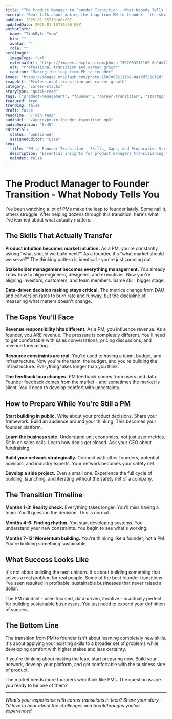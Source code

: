 ```yaml
---
title: "The Product Manager to Founder Transition - What Nobody Tells You"
excerpt: "Real talk about making the leap from PM to founder - the skills that transfer, the gaps you'll face, and how to prepare for the transition."
pubDate: 2025-01-15T10:00:00Z
updatedDate: 2025-01-15T10:00:00Z
authorInfo:
  name: "TinkByte Team"
  bio: ""
  avatar: ""
  role: ""
heroImage:
  imageType: "url"
  externalUrl: "https://images.unsplash.com/photo-1507003211169-0a1dd7228f2d"
  alt: "Professional transition and career growth"
  caption: "Making the leap from PM to founder"
image: "https://images.unsplash.com/photo-1507003211169-0a1dd7228f2d"
imageAlt: "Professional transition and career growth"
category: "career-stacks"
storyType: "quick-read"
tags: ["product-management", "founder", "career-transition", "startup", "leadership"]
featured: true
trending: false
draft: false
readTime: "7 min read"
audioUrl: "/audio/pm-to-founder-transition.mp3"
audioDuration: "8:45"
editorial:
  status: "published"
  assignedEditor: "Eiza"
seo:
  title: "PM to Founder Transition - Skills, Gaps, and Preparation Strategy"
  description: "Essential insights for product managers transitioning to founder roles. Learn what transfers, what doesn't, and how to prepare."
  noindex: false
---
```


# The Product Manager to Founder Transition - What Nobody Tells You

I've been watching a lot of PMs make the leap to founder lately. Some nail it, others struggle. After helping dozens through this transition, here's what I've learned about what actually matters.

## The Skills That Actually Transfer

**Product intuition becomes market intuition.** As a PM, you're constantly asking "what should we build next?" As a founder, it's "what market should we serve?" The thinking pattern is identical - you're just zooming out.

**Stakeholder management becomes everything management.** You already know how to align engineers, designers, and executives. Now you're aligning investors, customers, and team members. Same skill, bigger stage.

**Data-driven decision making stays critical.** The metrics change from DAU and conversion rates to burn rate and runway, but the discipline of measuring what matters doesn't change.

## The Gaps You'll Face

**Revenue responsibility hits different.** As a PM, you influence revenue. As a founder, you ARE revenue. The pressure is completely different. You'll need to get comfortable with sales conversations, pricing discussions, and revenue forecasting.

**Resource constraints are real.** You're used to having a team, budget, and infrastructure. Now you're the team, the budget, and you're building the infrastructure. Everything takes longer than you think.

**The feedback loop changes.** PM feedback comes from users and data. Founder feedback comes from the market - and sometimes the market is silent. You'll need to develop comfort with uncertainty.

## How to Prepare While You're Still a PM

**Start building in public.** Write about your product decisions. Share your framework. Build an audience around your thinking. This becomes your founder platform.

**Learn the business side.** Understand unit economics, not just user metrics. Sit in on sales calls. Learn how deals get closed. Ask your CEO about fundraising.

**Build your network strategically.** Connect with other founders, potential advisors, and industry experts. Your network becomes your safety net.

**Develop a side project.** Even a small one. Experience the full cycle of building, launching, and iterating without the safety net of a company.

## The Transition Timeline

**Months 1-3: Reality check.** Everything takes longer. You'll miss having a team. You'll question the decision. This is normal.

**Months 4-6: Finding rhythm.** You start developing systems. You understand your new constraints. You begin to see what's working.

**Months 7-12: Momentum building.** You're thinking like a founder, not a PM. You're building something sustainable.

## What Success Looks Like

It's not about building the next unicorn. It's about building something that solves a real problem for real people. Some of the best founder transitions I've seen resulted in profitable, sustainable businesses that never raised a dollar.

The PM mindset - user-focused, data-driven, iterative - is actually perfect for building sustainable businesses. You just need to expand your definition of success.

## The Bottom Line

The transition from PM to founder isn't about learning completely new skills. It's about applying your existing skills to a broader set of problems while developing comfort with higher stakes and less certainty.

If you're thinking about making the leap, start preparing now. Build your network, develop your platform, and get comfortable with the business side of product.

The market needs more founders who think like PMs. The question is: are you ready to be one of them?

---

*What's your experience with career transitions in tech? Share your story - I'd love to hear about the challenges and breakthroughs you've experienced.*